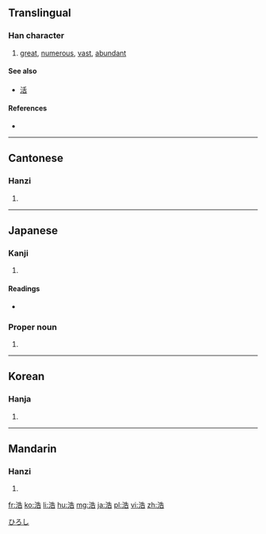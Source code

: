 {{also|澔}}
==Translingual==

===Han character===
{{Han char|rn=85|rad=水|as=07|sn=10|four=3416<sub>1</sub>|canj=水竹土口 (EHGR)}}

# [[great]], [[numerous]], [[vast]], [[abundant]]

====See also====
* [[活]] <!-- Graphically similar -->

====References====
* {{Han ref|kx=0624.150|dkj=17479|dj=1022.020|hdz=31626.010|uh=6D69|ud=28009|bh=AF45|bd=44869}}

----

==Cantonese==

===Hanzi===
{{yue-hanzi|jyut=|y=hou5}}

# {{defn|lang=yue|sort=水07}}

----

==Japanese==

===Kanji===
{{ja-kanji|grade=|rs=水07}}

# {{defn|lang=ja|sort=水07}}

====Readings====
* {{ja-readings|on=[[こう]] (kō)|kun=[[ひろい]] (hiroi), [[おおきい]] (ookii)}}

===Proper noun===
{{ja-pos|k|proper|hira=ひろし|rom=Hiroshi}} 

# {{given name|male|lang=ja|sort=ひろし}}

[[Category:Japanese male given names|ひろし]]

----

==Korean==

===Hanja===
{{ko-hanja|hangeul=호|eumhun=|rv=ho|mr=ho|y=ho}}

# {{defn|lang=ko|sort=水07}}

----

==Mandarin==

===Hanzi===
{{cmn-hanzi|pin=[[hào]] ([[hao4]])|wg=hao<sup>4</sup>}}

# {{defn|lang=cmn|sort=水07}}

[[fr:浩]]
[[ko:浩]]
[[li:浩]]
[[hu:浩]]
[[mg:浩]]
[[ja:浩]]
[[pl:浩]]
[[vi:浩]]
[[zh:浩]]